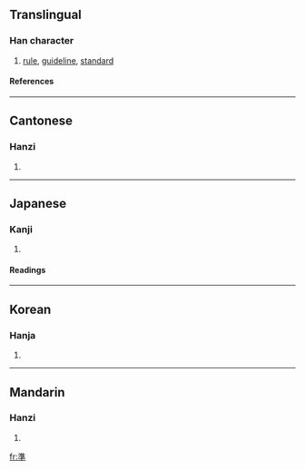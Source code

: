 {{see|准|凖}}

==Translingual==
===Han character===
{{Han char|rn=85|rad=水|as=10|sn=13|four=3040<sub>1</sub>|canj=水土十 (EGJ)}}
# [[rule]], [[guideline]], [[standard]]
====References====
{{Han ref|kx=0639.240|dkj=17934|dj=1046.150|hdz=31700.050|uh=6E96|ud=28310|bh=B7C7|bd=47047}}

----
==Cantonese==
===Hanzi===
{{yue-hanzi|jyut=|y=jeun2}}
# {{defn|Cantonese}}

----
==Japanese==
===Kanji===
{{ja-kanji|grade=5|rs=水10}}
# {{defn|Japanese}} 
====Readings====
{{ja-readings|on=[[じゅん]] (jun), [[せつ]] (setsu)|kun=[[ひとしい]] (hitoshii), [[みずもり]] (mizumori), [[のり]] (nori)}}

----
==Korean==
===Hanja===
{{ko-hanja|hangeul=[[준]], [[절]]|eumhun=|rv=jun, jeol|mr=chun, chŏl|y=cwun, cel}}
# {{defn|Korean}}

----
==Mandarin==
===Hanzi===
{{cmn-hanzi|sim=准|pin=[[zhǔn]] (zhun3)|wg=chun<sup>3</sup>}}
# {{defn|Mandarin}}

[[fr:準]]
